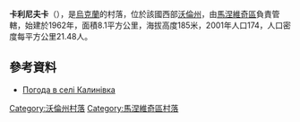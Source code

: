 {{coord|51|2|51|N|25|41|55|E|scale:30000|display=title}}

'''卡利尼夫卡'''（{{lang-uk|Калинівка}}），是[[烏克蘭|烏克蘭]]的村落，位於該國西部[[沃倫州|沃倫州]]，由[[馬涅維奇區|馬涅維奇區]]負責管轄，始建於1962年，面積8.1平方公里，海拔高度185米，2001年人口174，人口密度每平方公里21.48人。

==參考資料==
* [http://weather.in.ua/ua/volynskaja/9801 Погода в селі Калинівка] {{Wayback|url=http://weather.in.ua/ua/volynskaja/9801 |date=20160305212640 }}

[[Category:沃倫州村落|Category:沃倫州村落]]
[[Category:馬涅維奇區村落|Category:馬涅維奇區村落]]


{{Volyn-geo-stub}}